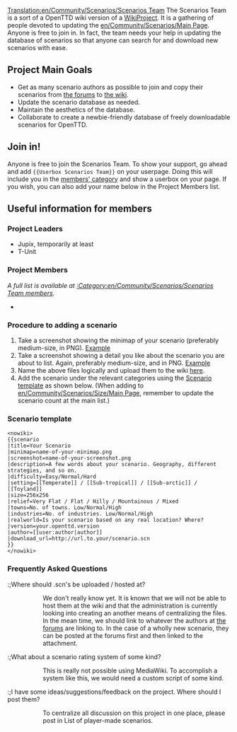[[Translation:en/Community/Scenarios/Scenarios Team]]
The Scenarios Team is a sort of a OpenTTD wiki version of a [https://www.wikipedia.org/wiki/wikipedia:wikiproject WikiProject]. It is a gathering of people devoted to updating the [[en/Community/Scenarios/Main Page]]. Anyone is free to join in. In fact, the team needs your help in updating the database of scenarios so that anyone can search for and download new scenarios with ease.

==Project Main Goals==

* Get as many scenario authors as possible to join and copy their scenarios from [http://www.tt-forums.net/viewtopic.php?t=12481 the forums] to [[en/Community/Scenarios/Main Page|the wiki]].
* Update the scenario database as needed.
* Maintain the aesthetics of the database.
* Collaborate to create a newbie-friendly database of freely downloadable scenarios for OpenTTD.

==Join in!==

Anyone is free to join the Scenarios Team. To show your support, go ahead and add <code><nowiki>{{Userbox Scenarios Team}}</nowiki></code> on your userpage. Doing this will include you in the [[:Category:en/Community/Scenarios/Scenarios Team members|members' category]] and show a userbox on your page. If you wish, you can also add your name below in the Project Members list.

==Useful information for members==

===Project Leaders===

* Jupix, temporarily at least
* T-Unit

===Project Members===

''A full list is available at [[:Category:en/Community/Scenarios/Scenarios Team members]].''

*

===Procedure to adding a scenario===

# Take a screenshot showing the minimap of your scenario (preferably medium-size, in PNG). [http://wiki.openttd.org/index.php/File:Scn-echo-minimap.png Example]
# Take a screenshot showing a detail you like about the scenario you are about to list. Again, preferably medium-size, and in PNG. [http://wiki.openttd.org/index.php/File:Scn-echo-screenshot.png Example]
# Name the above files logically and upload them to the wiki [[Special:Upload|here]].
# Add the scenario under the relevant categories using the [[Template:en/Community/Scenarios/Scenario|Scenario template]] as shown below. (When adding to [[en/Community/Scenarios/Size/Main Page]], remember to update the scenario count at the main list.)

===Scenario template===

<pre>
<nowiki>
{{scenario
|title=Your Scenario
|minimap=name-of-your-minimap.png
|screenshot=name-of-your-screenshot.png
|description=A few words about your scenario. Geography, different strategies, and so on.
|difficulty=Easy/Normal/Hard
|setting=[[Temperate]] / [[Sub-tropical]] / [[Sub-arctic]] / [[Toyland]]
|size=256x256
|relief=Very Flat / Flat / Hilly / Mountainous / Mixed
|towns=No. of towns. Low/Normal/High
|industries=No. of industries. Low/Normal/High
|realworld=Is your scenario based on any real location? Where?
|version=your.openttd.version
|author=[[user:author|author]]
|download_url=http://url.to.your/scenario.scn
}} 
</nowiki>
</pre>

===Frequently Asked Questions===

:;Where should .scn's be uploaded / hosted at?
::We don't really know yet. It is known that we will not be able to host them at the wiki and that the administration is currently looking into creating an another means of centralizing the files. In the mean time, we should link to whatever the authors at [http://www.tt-forums.net/viewtopic.php?t=12481 the forums] are linking to. In the case of a wholly new scenario, they can be posted at the forums first and then linked to the attachment.

:;What about a scenario rating system of some kind? 
::This is really not possible using MediaWiki. To accomplish a system like this, we would need a custom script of some kind.

:;I have some ideas/suggestions/feedback on the project. Where should I post them?
::To centralize all discussion on this project in one place, please post in List of player-made scenarios.